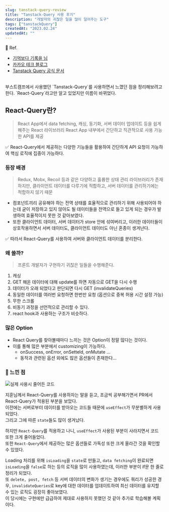 ```yaml
---
slug: tanstack-query-review
title: "Tanstack-Query 사용 후기"
description: "개발자의 귀찮은 일을 많이 덜어주는 도구"
tags: ["tanstackQuery"]
createdAt: "2023.02.24"
updatedAt: ""
---
```


📌 Ref.

- [기억보다 기록을 님](https://kyounghwan01.github.io/blog/React/react-query/basic/#%E1%84%89%E1%85%A1%E1%84%8B%E1%85%AD%E1%86%BC%E1%84%92%E1%85%A1%E1%84%82%E1%85%B3%E1%86%AB-%E1%84%8B%E1%85%B5%E1%84%8B%E1%85%B2)
- [카카오 테크 블로그](https://tech.kakao.com/2022/06/13/react-query/)
- [Tanstack Query 공식 문서](https://tanstack.com/query/v3/)

<br />
부스트캠프에서 사용했던 `Tanstack-Query`를 사용하면서 느꼈던 점을 정리해보려고 한다.
`React-Query`라고만 알고 있었지만 이름이 바뀌었다.

## React-Query란?

> React App에서 data fetching, 캐싱, 동기화, 서버 데이터 업데이트 등을 쉽게 해주는 React 라이브러리
> React App 내부에서 간단하고 직관적으로 사용 가능한 API를 제공

✅ React-Query에서 제공하는 다양한 기능들을 활용하여 간단하게 API 요청이 가능하여 핵심 로직에 집중이 가능하다.

### 등장 배경

> Redux, Mobx, Recoil 등과 같은 다양하고 훌륭한 상태 관리 라이브러리가 존재하지만, 클라이언트 데이터를 다루기에 적합하고, 서버 데이터를 관리하기에는 적합하지 않기 때문

- 컴포넌트끼리 공유해야 하는 전역 상태를 효율적으로 관리하기 위해 사용되어야 하는데 굳이 저장하고 있지 않아도 될 데이터들을 전역으로 들고 있게 되는 경우가 발생하여 효율적이지 못한 것 같아보였다.
- 또한 클라이언트 데이터, 서버 데이터가 store 안에 섞여버리고, 이러한 데이터들이 상호작용하면서 서버 데이터도, 클라이언트 데이터도 아닌 혼종이 생겨난다.

✅ 따라서 React-Query를 사용하여 서버와 클라이언트 데이터를 분리한다.

### 왜 쓸까?

> 프론트 개발자가 구현하기 귀찮은 일들을 수행해준다.

1. 캐싱
2. GET 해온 데이터에 대해 update를 하면 자동으로 GET을 다시 수행
3. 데이터가 오래 되었다고 판단되면 다시 GET (invalidateQueries)
4. 동일한 데이터를 여러번 요청하면 한번만 요청 (옵션으로 중복 허용 시간 설정 가능)
5. 무한 스크롤
6. 비동기 과정을 선언적으로 관리할 수 있다.
7. react hook과 사용하는 구조가 비슷하다.

### 많은 Option

- React Query를 찾아볼때마다 느끼는 것은 Option이 정말 많다는 것이다.
- 이를 통해 많은 부분에서 customizing이 가능하다.
  - onSuccess, onError, onSetteld, onMutate …
  - 동작과 관련된 옵션 외에도 많은 옵션들이 존재한다…

### 📌 느낀 점

![실제 사용시 줄어든 코드](/contents/tanstackQuery/tanstack-query-review/1.png)

지훈님께서 React-Query를 사용하자는 말을 듣고, 조금씩 공부해가면서 PR에서 React-Query가 적용된 부분을 보았다.<br/>
이전에는 서버로부터 데이터를 받아오는 코드들 때문에 `useEffect`가 무분별하게 사용되었다.<br/>
그리고 그에 따른 `state`들도 많이 생겨났다.<br/>

하지만 `React-Query`를 적용하고 나니, `useEffect`가 사용된 부분이 사라지면서 코드 또한 크게 줄어들었다.<br/>
또한 `React-Query`에서 제공하는 많은 옵션들로 가독성 또한 크게 올라간 것을 확인할 수 있었다.<br/>

Loading 처리를 위해 `isLoading`을 `state`로 만들고, `data fetching`이 완료되면 `isLoading`을 `false`로 하는 등의 로직을 많이 사용하였는데, 이러한 부분이 if문 한 줄로 정리가 되었다.<br/>
또 `delete, post, fetch` 등 서버 데이터의 변화가 생기는 경우에도 쿼리가 성공한 경우, `invalidateQueries`로 key에 대한 데이터를 업데이트하여 최신 데이터를 유지할 수 있는 로직도 굉장히 좋아보였다.<br/>
이 당시에는 구현에만 급급하여 제대로 사용하지 못했던 것 같아 추가로 학습해볼 계획이다.
